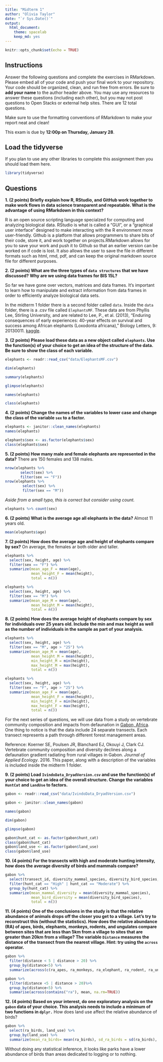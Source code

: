 ```yaml
---
title: "Midterm 1"
author: "Olivia Taylor"
date: "`r Sys.Date()`"
output:
  html_document: 
    theme: spacelab
    keep_md: yes
---
```


```r
knitr::opts_chunk$set(echo = TRUE)
```

## Instructions
Answer the following questions and complete the exercises in RMarkdown. Please embed all of your code and push your final work to your repository. Your code should be organized, clean, and run free from errors. Be sure to **add your name** to the author header above. You may use any resources to answer these questions (including each other), but you may not post questions to Open Stacks or external help sites. There are 12 total questions.  

Make sure to use the formatting conventions of RMarkdown to make your report neat and clean!  

This exam is due by **12:00p on Thursday, January 28**.  

## Load the tidyverse
If you plan to use any other libraries to complete this assignment then you should load them here.
```r
library(tidyverse)
```

## Questions
**1. (2 points) Briefly explain how R, RStudio, and GitHub work together to make work flows in data science transparent and repeatable. What is the advantage of using RMarkdown in this context?**  

R is an open source scripting language specialzed for computing and analyzing biological data. RStudio is what is called a “GUI”, or a “graphical user interface” designed to make interacting with the R environment more user-friendly. Github is a platform that allows programmers to share bits of their code, store it, and work together on projects.RMarkdown allows for you to save your work and push it to Github so that an earlier version can be worked on if code is lost. It also allows the user to save the file in different formats such as html, rmd, pdf, and can keep the original markdown source file for different purposes. 

**2. (2 points) What are the three types of `data structures` that we have discussed? Why are we using data frames for BIS 15L?**

So far we have gone over vectors, matrices and data frames. It's important to learn how to manipulate and extract information from data frames in order to efficiently analyze biological data sets. 

In the midterm 1 folder there is a second folder called `data`. Inside the `data` folder, there is a .csv file called `ElephantsMF`. These data are from Phyllis Lee, Stirling University, and are related to Lee, P., et al. (2013), "Enduring consequences of early experiences: 40-year effects on survival and success among African elephants (Loxodonta africana)," Biology Letters, 9: 20130011. [kaggle](https://www.kaggle.com/mostafaelseidy/elephantsmf).  

**3. (2 points) Please load these data as a new object called `elephants`. Use the function(s) of your choice to get an idea of the structure of the data. Be sure to show the class of each variable.**

```r
elephants <- readr::read_csv("data/ElephantsMF.csv")
```
```r
dim(elephants)
```
```r
summary(elephants)
```
```r
glimpse(elephants)
```
```r
names(elephants)
```
```r
class(elephants)
```


**4. (2 points) Change the names of the variables to lower case and change the class of the variable `sex` to a factor.**
```r
elephants <- janitor::clean_names(elephants)
names(elephants)
```

```r
elephants$sex <- as.factor(elephants$sex)
class(elephants$sex)
```

**5. (2 points) How many male and female elephants are represented in the data?** There are 150 females and 138 males.
```r
nrow(elephants %>% 
       select(sex) %>% 
       filter(sex == "F"))
nrow(elephants %>% 
        select(sex) %>% 
        filter(sex == "M"))
```

_Aside from a small typo, this is correct but consider using count._
```r
elephants %>% count(sex)
```

**6. (2 points) What is the average age all elephants in the data?** Almost 11 years old. 
```r
mean(elephants$age)
```

**7. (2 points) How does the average age and height of elephants compare by sex?** On average, the females ar both older and taller. 

```r
elephants %>% 
  select(sex, height, age) %>% 
  filter(sex == "F") %>% 
  summarize(mean_age_F = mean(age),
            mean_height_F = mean(height),
            total = n())
```
```r
elephants %>% 
  select(sex, height, age) %>% 
  filter(sex == "M") %>% 
  summarize(mean_age_M = mean(age),
            mean_height_M = mean(height),
            total = n())
```

**8. (2 points) How does the average height of elephants compare by sex for individuals over 25 years old. Include the min and max height as well as the number of individuals in the sample as part of your analysis.**
```r
elephants %>% 
  select(sex, height, age) %>% 
  filter(sex == "M", age > "25") %>% 
  summarize(mean_age_M = mean(age),
            mean_height_M = mean(height),
            min_height_M = min(height),
            max_height_M = max(height),
            total = n())
```
```r
elephants %>% 
  select(sex, height, age) %>% 
  filter(sex == "F", age > "25") %>% 
  summarize(mean_age_F = mean(age),
            mean_height_F = mean(height),
            min_height_F = min(height),
            max_height_F = max(height),
            total = n())
```

For the next series of questions, we will use data from a study on vertebrate community composition and impacts from defaunation in [Gabon, Africa](https://en.wikipedia.org/wiki/Gabon). One thing to notice is that the data include 24 separate transects. Each transect represents a path through different forest management areas.  

Reference: Koerner SE, Poulsen JR, Blanchard EJ, Okouyi J, Clark CJ. Vertebrate community composition and diversity declines along a defaunation gradient radiating from rural villages in Gabon. _Journal of Applied Ecology_. 2016. This paper, along with a description of the variables is included inside the midterm 1 folder.  

**9. (2 points) Load `IvindoData_DryadVersion.csv` and use the function(s) of your choice to get an idea of the overall structure. Change the variables `HuntCat` and `LandUse` to factors.**
```r
gabon <- readr::read_csv("data/IvindoData_DryadVersion.csv")
```
```r
gabon <- janitor::clean_names(gabon)
```

```r
names(gabon)
```
```r
dim(gabon)
```
```r
glimpse(gabon)
```

```r
gabon$hunt_cat <- as.factor(gabon$hunt_cat)
class(gabon$hunt_cat)
gabon$land_use <- as.factor(gabon$land_use)
class(gabon$land_use)
```

**10. (4 points) For the transects with high and moderate hunting intensity, how does the average diversity of birds and mammals compare?**
```r
gabon %>% 
  select(transect_id, diversity_mammal_species, diversity_bird_species, hunt_cat) %>% 
  filter(hunt_cat == "High" | hunt_cat == "Moderate") %>% 
  group_by(hunt_cat) %>% 
  summarize(mean_mammal_diversity = mean(diversity_mammal_species),
            mean_bird_diversity = mean(diversity_bird_species),
            total = n())
```
**11. (4 points) One of the conclusions in the study is that the relative abundance of animals drops off the closer you get to a village. Let's try to reconstruct this (without the statistics). How does the relative abundance (RA) of apes, birds, elephants, monkeys, rodents, and ungulates compare between sites that are less than 5km from a village to sites that are greater than 20km from a village? The variable `Distance` measures the distance of the transect from the nearest village. Hint: try using the `across` operator.**  
```r
gabon %>% 
  filter(distance < 5 | distance > 20) %>% 
  group_by(distance<5) %>% 
  summarize(across(c(ra_apes, ra_monkeys, ra_elephant, ra_rodent, ra_ungulate),mean))
```
```r
gabon %>%
  filter(distance <5 | distance > 20)%>%
  group_by(distance<5) %>% 
  summarise(across(contains("ra"), mean, na.rm=TRUE))
```

**12. (4 points) Based on your interest, do one exploratory analysis on the `gabon` data of your choice. This analysis needs to include a minimum of two functions in `dplyr.`** How does land use affect the relative abundance of birds? 
```r
gabon %>% 
  select(ra_birds, land_use) %>% 
  group_by(land_use) %>% 
  summarize(mean_ra_birds= mean(ra_birds), sd_ra_birds = sd(ra_birds), n=n())
```
Without doing any statistical inference, it looks like parks have a lower abundance of birds than areas dedicated to logging or to nothing. 

